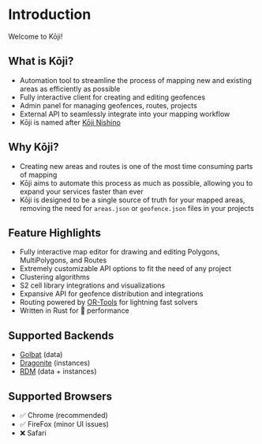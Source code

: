 # Introduction

Welcome to Kōji!

## What is Kōji?

- Automation tool to streamline the process of mapping new and existing areas as efficiently as possible
- Fully interactive client for creating and editing geofences
- Admin panel for managing geofences, routes, projects
- External API to seamlessly integrate into your mapping workflow
- Kōji is named after [Kōji Nishino](https://bulbapedia.bulbagarden.net/wiki/K%C5%8Dji_Nishino)

## Why Kōji?

- Creating new areas and routes is one of the most time consuming parts of mapping
- Kōji aims to automate this process as much as possible, allowing you to expand your services faster than ever
- Kōji is designed to be a single source of truth for your mapped areas, removing the need for `areas.json` or `geofence.json` files in your projects

## Feature Highlights

- Fully interactive map editor for drawing and editing Polygons, MultiPolygons, and Routes
- Extremely customizable API options to fit the need of any project
- Clustering algorithms
- S2 cell library integrations and visualizations
- Expansive API for geofence distribution and integrations
- Routing powered by [OR-Tools](https://developers.google.com/optimization/) for lightning fast solvers
- Written in Rust for 🚀 performance

## Supported Backends

- [Golbat](https://github.com/UnownHash/Golbat) (data)
- [Dragonite](https://github.com/UnownHash/Dragonite-Public) (instances)
- [RDM](https://github.com/RealDeviceMap/RealDeviceMap) (data + instances)

## Supported Browsers

- ✅ Chrome (recommended)
- ✅ FireFox (minor UI issues)
- ❌ Safari
